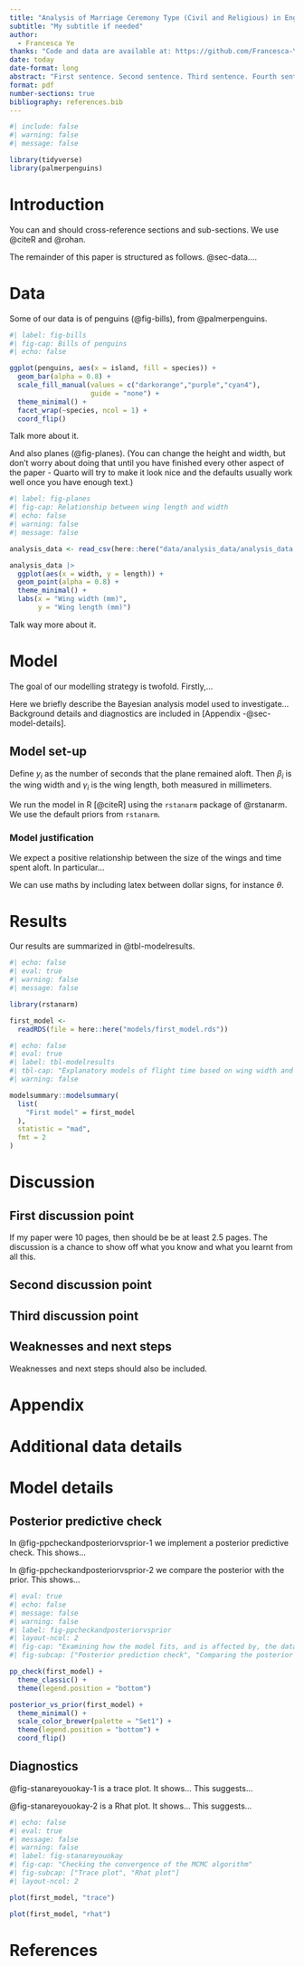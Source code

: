 ```yaml
---
title: "Analysis of Marriage Ceremony Type (Civil and Religious) in England and Wales Between 2016-2020"
subtitle: "My subtitle if needed"
author: 
  - Francesca Ye
thanks: "Code and data are available at: https://github.com/Francesca-Ye/marriage_ceremonies_religion"
date: today
date-format: long
abstract: "First sentence. Second sentence. Third sentence. Fourth sentence."
format: pdf
number-sections: true
bibliography: references.bib
---
```


```r
#| include: false
#| warning: false
#| message: false

library(tidyverse)
library(palmerpenguins)
```


# Introduction

You can and should cross-reference sections and sub-sections. We use @citeR and @rohan.

The remainder of this paper is structured as follows. @sec-data....



# Data {#sec-data}

Some of our data is of penguins (@fig-bills), from @palmerpenguins.

```r
#| label: fig-bills
#| fig-cap: Bills of penguins
#| echo: false

ggplot(penguins, aes(x = island, fill = species)) +
  geom_bar(alpha = 0.8) +
  scale_fill_manual(values = c("darkorange","purple","cyan4"),
                    guide = "none") +
  theme_minimal() +
  facet_wrap(~species, ncol = 1) +
  coord_flip()
```

Talk more about it.

And also planes (@fig-planes). (You can change the height and width, but don't worry about doing that until you have finished every other aspect of the paper - Quarto will try to make it look nice and the defaults usually work well once you have enough text.)

```r
#| label: fig-planes
#| fig-cap: Relationship between wing length and width
#| echo: false
#| warning: false
#| message: false

analysis_data <- read_csv(here::here("data/analysis_data/analysis_data.csv"))

analysis_data |> 
  ggplot(aes(x = width, y = length)) +
  geom_point(alpha = 0.8) +
  theme_minimal() +
  labs(x = "Wing width (mm)",
       y = "Wing length (mm)")
```

Talk way more about it. 



# Model

The goal of our modelling strategy is twofold. Firstly,...

Here we briefly describe the Bayesian analysis model used to investigate... Background details and diagnostics are included in [Appendix -@sec-model-details].

## Model set-up

Define $y_i$ as the number of seconds that the plane remained aloft. Then $\beta_i$ is the wing width and $\gamma_i$ is the wing length, both measured in millimeters.  

\begin{align} 
y_i|\mu_i, \sigma &\sim \mbox{Normal}(\mu_i, \sigma) \\
\mu_i &= \alpha + \beta_i + \gamma_i\\
\alpha &\sim \mbox{Normal}(0, 2.5) \\
\beta &\sim \mbox{Normal}(0, 2.5) \\
\gamma &\sim \mbox{Normal}(0, 2.5) \\
\sigma &\sim \mbox{Exponential}(1)
\end{align}

We run the model in R [@citeR] using the `rstanarm` package of @rstanarm. We use the default priors from `rstanarm`.


### Model justification

We expect a positive relationship between the size of the wings and time spent aloft. In particular...

We can use maths by including latex between dollar signs, for instance $\theta$.


# Results

Our results are summarized in @tbl-modelresults.

```r
#| echo: false
#| eval: true
#| warning: false
#| message: false

library(rstanarm)

first_model <-
  readRDS(file = here::here("models/first_model.rds"))
```

```r
#| echo: false
#| eval: true
#| label: tbl-modelresults
#| tbl-cap: "Explanatory models of flight time based on wing width and wing length"
#| warning: false

modelsummary::modelsummary(
  list(
    "First model" = first_model
  ),
  statistic = "mad",
  fmt = 2
)
```




# Discussion

## First discussion point {#sec-first-point}

If my paper were 10 pages, then should be be at least 2.5 pages. The discussion is a chance to show off what you know and what you learnt from all this. 

## Second discussion point

## Third discussion point

## Weaknesses and next steps

Weaknesses and next steps should also be included.

\newpage

\appendix

# Appendix {-}


# Additional data details

# Model details {#sec-model-details}

## Posterior predictive check

In @fig-ppcheckandposteriorvsprior-1 we implement a posterior predictive check. This shows...

In @fig-ppcheckandposteriorvsprior-2 we compare the posterior with the prior. This shows... 

```r
#| eval: true
#| echo: false
#| message: false
#| warning: false
#| label: fig-ppcheckandposteriorvsprior
#| layout-ncol: 2
#| fig-cap: "Examining how the model fits, and is affected by, the data"
#| fig-subcap: ["Posterior prediction check", "Comparing the posterior with the prior"]

pp_check(first_model) +
  theme_classic() +
  theme(legend.position = "bottom")

posterior_vs_prior(first_model) +
  theme_minimal() +
  scale_color_brewer(palette = "Set1") +
  theme(legend.position = "bottom") +
  coord_flip()
```

## Diagnostics

@fig-stanareyouokay-1 is a trace plot. It shows... This suggests...

@fig-stanareyouokay-2 is a Rhat plot. It shows... This suggests...

```r
#| echo: false
#| eval: true
#| message: false
#| warning: false
#| label: fig-stanareyouokay
#| fig-cap: "Checking the convergence of the MCMC algorithm"
#| fig-subcap: ["Trace plot", "Rhat plot"]
#| layout-ncol: 2

plot(first_model, "trace")

plot(first_model, "rhat")
```



\newpage


# References


